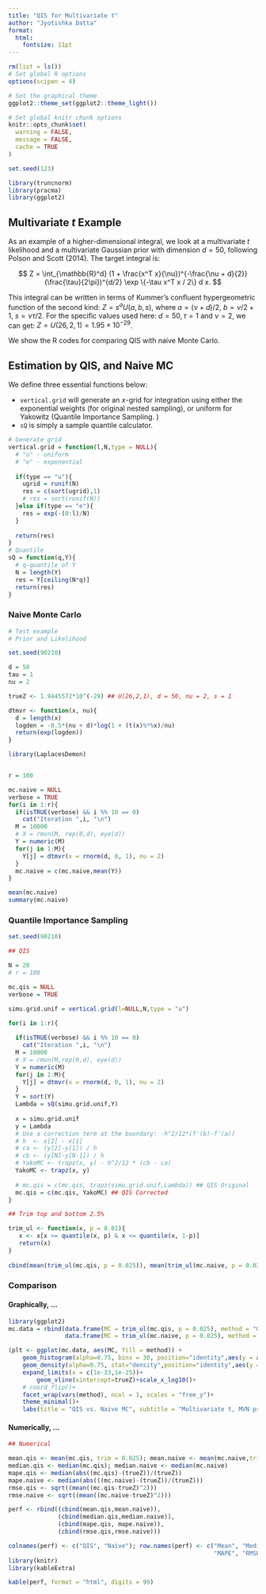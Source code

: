 ```yaml
---
title: "QIS for Multivariate t"
author: "Jyotishka Datta"
format: 
  html:
    fontsize: 11pt
---
```


```r
rm(list = ls())
# Set global R options
options(scipen = 4)

# Set the graphical theme
ggplot2::theme_set(ggplot2::theme_light())

# Set global knitr chunk options
knitr::opts_chunk$set(
  warning = FALSE, 
  message = FALSE,
  cache = TRUE
)

set.seed(123)

library(truncnorm)
library(pracma)
library(ggplot2)
```

## Multivariate $t$ Example 

As an example of a higher-dimensional integral, we look at a multivariate $t$ likelihood and a multivariate Gaussian prior with dimension $d = 50$, following Polson and Scott (2014). The target integral is:

$$
    Z = \int_{\mathbb{R}^d} (1 + \frac{x^T x}{\nu})^{-\frac{\nu + d}{2}} (\frac{\tau}{2\pi})^{d/2} \exp \{-\tau x^T x / 2\} d x. 
$$ 

This integral can be written in terms of Kummer's confluent hypergeometric function of the second kind: $Z = s^{a}U(a, b, s)$, where $a = (\nu + d)/2$, $b = \nu/2 + 1$, $s = \nu \tau/2$. For the specific values used here: $d = 50, \tau =1$ and $\nu = 2$, we can get: $Z = U(26, 2, 1) = 1.95\times 10^{-29}$. 

We show the R codes for comparing QIS with naive Monte Carlo. 


## Estimation by QIS, and Naive MC 

We define three essential functions below: 

-  `vertical.grid` will generate an $x$-grid for integration using either the exponential weights (for original nested sampling), or uniform for Yakowitz (Quantile Importance Sampling. )
-  `sQ` is simply a sample quantile calculator. 


```r
# Generate grid
vertical.grid = function(l,N,type = NULL){
  # "u" - uniform
  # "e" - exponential
  
  if(type == "u"){
    ugrid = runif(N)
    res = c(sort(ugrid),1)
    # res = sort(runif(N))
  }else if(type == "e"){
    res = exp(-(0:l)/N)
  }
  
  return(res)
}
# Quantile
sQ = function(q,Y){
  # q-quantile of Y
  N = length(Y)
  res = Y[ceiling(N*q)]
  return(res)
}
```


### Naive Monte Carlo 

```r
# Test example
# Prior and Likelihood

set.seed(90210)

d = 50
tau = 1
nu = 2

trueZ <- 1.9445572*10^(-29) ## U(26,2,1), d = 50, nu = 2, s = 1

dtmvr <- function(x, nu){
  d = length(x)
  logden = -0.5*(nu + d)*log(1 + (t(x)%*%x)/nu)
  return(exp(logden))
}

library(LaplacesDemon)


r = 100

mc.naive = NULL
verbose = TRUE
for(i in 1:r){
  if(isTRUE(verbose) && i %% 10 == 0)
    cat("Iteration ",i, "\n")
  M = 10000
  # X = rmvn(M, rep(0,d), eye(d))
  Y = numeric(M)
  for(j in 1:M){
    Y[j] = dtmvr(x = rnorm(d, 0, 1), nu = 2)
  }
  mc.naive = c(mc.naive,mean(Y))
}

mean(mc.naive)
summary(mc.naive)

```


### Quantile Importance Sampling 

```r
set.seed(90210)

## QIS 

N = 20
# r = 100

mc.qis = NULL
verbose = TRUE

simu.grid.unif = vertical.grid(l=NULL,N,type = "u")

for(i in 1:r){
  
  if(isTRUE(verbose) && i %% 10 == 0)
    cat("Iteration ",i, "\n")
  M = 10000
  # X = rmvn(M,rep(0,d), eye(d))
  Y = numeric(M)
  for(j in 1:M){
    Y[j] = dtmvr(x = rnorm(d, 0, 1), nu = 2)
  }
  Y = sort(Y)
  Lambda = sQ(simu.grid.unif,Y)
  
  x = simu.grid.unif
  y = Lambda
  # Use a correction term at the boundary: -h^2/12*(f'(b)-f'(a))
  # h  <- x[2] - x[1]
  # ca <- (y[2]-y[1]) / h
  # cb <- (y[N]-y[N-1]) / h
  # YakoMC <- trapz(x, y) - h^2/12 * (cb - ca)
  YakoMC <- trapz(x, y)
  
  # mc.qis = c(mc.qis, trapz(simu.grid.unif,Lambda)) ## QIS Original 
  mc.qis = c(mc.qis, YakoMC) ## QIS Corrected
}
```


```R
## Trim top and bottom 2.5%

trim_ul <- function(x, p = 0.01){
   x <- x[x >= quantile(x, p) & x <= quantile(x, 1-p)]
   return(x)
}
  
cbind(mean(trim_ul(mc.qis, p = 0.025)), mean(trim_ul(mc.naive, p = 0.025)), trueZ)
```

### Comparison 

#### Graphically, ... 

```r
library(ggplot2)
mc.data = rbind(data.frame(MC = trim_ul(mc.qis, p = 0.025), method = "QIS"),
                data.frame(MC = trim_ul(mc.naive, p = 0.025), method = "Naive MC"))

(plt <- ggplot(mc.data, aes(MC, fill = method)) + 
    geom_histogram(alpha=0.75, bins = 30, position="identity",aes(y = after_stat(density)))+
    geom_density(alpha=0.75, stat="density",position="identity",aes(y = after_stat(density)))+
    expand_limits(x = c(1e-33,1e-25))+
        geom_vline(xintercept=trueZ)+scale_x_log10()+
    # coord_flip()+ 
    facet_wrap(vars(method), ncol = 1, scales = "free_y")+
    theme_minimal()+
    labs(title = "QIS vs. Naive MC", subtitle = "Multivariate t, MVN prior"))
```


#### Numerically, ...

```r
## Numerical 

mean.qis <- mean(mc.qis, trim = 0.025); mean.naive <- mean(mc.naive,trim = 0.025)
median.qis <- median(mc.qis); median.naive <- median(mc.naive)
mape.qis <- median(abs((mc.qis)-(trueZ))/(trueZ))
mape.naive <- median(abs(((mc.naive)-(trueZ))/(trueZ)))
rmse.qis <- sqrt((mean((mc.qis-trueZ)^2)))
rmse.naive <- sqrt((mean((mc.naive-trueZ)^2)))

perf <- rbind((cbind(mean.qis,mean.naive)),
              (cbind(median.qis,median.naive)),
              (cbind(mape.qis, mape.naive)),
              (cbind(rmse.qis,rmse.naive)))

colnames(perf) <- c("QIS", "Naive"); row.names(perf) <- c("Mean", "Median",
                                                          "MAPE", "RMSE")
library(knitr)
library(kableExtra)

kable(perf, format = "html", digits = 99)

```

